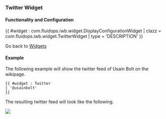 === Twitter Widget ===

==== Functionality and Configuration ====

{{ #widget : com.fluidops.iwb.widget.DisplayConfigurationWidget
| clazz = com.fluidops.iwb.widget.TwitterWidget
| type = 'DESCRIPTION'
}}

Go back to [[Help:Widgets | Widgets ]]

==== Example ====
The following example will show the twitter feed of Usain Bolt on the wikipage.
<source>
{{ #widget : Twitter
| '@usainbolt'
}}
</source>

The resulting twitter feed will look like the following.

<img src="../images/help/twitterWidget-bolt.png" />